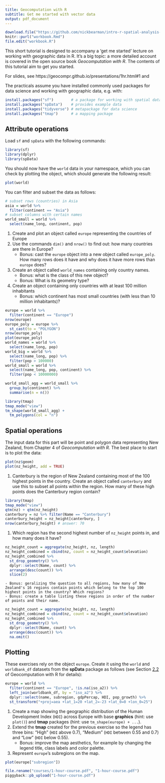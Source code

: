 ```yaml
---
title: Geocomputation with R
subtitle: Get me started with vector data
output: pdf_document
---
```


```r
download.file("https://github.com/nickbearman/intro-r-spatial-analysis-short/raw/1dd525dd7209c36d2c0931d20bc1cc18114fa5f6/workbook.Rmd", "workbook.Rmd")
knitr::purl("workbook.Rmd")
file.edit("workbook.R")
```


This short tutorial is designed to accompany a 'get me started' lecture on working with geographic data in R.
It's a big topic: a more detailed account is covered in the open source book *Geocomputation with R*.
The contents of this tutorial aim to get you started.

For slides, see  https://geocompr.github.io/presentations/1hr.html#1 and 

The practicals assume you have installed commonly used packages for data science and working with geographic data, e.g. with:

```r
install.packages("sf")        # a package for working with spatial data
install.packages("spData")    # provides example data
install.packages("tidyverse") # metapackage for data science
install.packages("tmap")      # a mapping package
```

## Attribute operations

Load `sf` and `spData` with the following commands:

```r
library(sf)
library(dplyr)
library(spData)
```

You should now have the `world` data in your namespace, which you can check by plotting the object, which should generate the following result:

```r
plot(world)
```

You can filter and subset the data as follows:

```r
# subset rows (countries) in Asia
asia = world %>% 
  filter(continent == "Asia")
# subset columns with certain names
world_small = world %>% 
  select(name_long, continent, pop)
```

1. Create and plot an object called `europe` representing the countries of Europe
1. Use the commands `dim()` and `nrow()` to find out: how many countries are there in Europe?
    - Bonus: cast the `europe` object into a new object called `europe_poly`. How many rows does it have and why does it have more rows than `europe` does?
1. Create an object called `world_names` containing only country names.
    - Bonus: what is the class of this new object?
    - Bonus: What is its geometry type?
1. Create an object containing only countries with at least 100 million inhabitants
    - Bonus: which continent has most small countries (with less than 10 million inhabitants)?

```r
europe = world %>% 
  filter(continent == "Europe")
nrow(europe)
europe_poly = europe %>% 
  st_cast(to = "POLYGON")
nrow(europe_poly)
plot(europe_poly)
world_names = world %>% 
  select(name_long, pop)
world_big = world %>%
  select(name_long, pop) %>% 
  filter(pop > 100000)
world_small = world %>%
  select(name_long, pop, continent) %>% 
  filter(pop < 10000000)

world_small_agg = world_small %>% 
  group_by(continent) %>% 
  summarise(n = n())

library(tmap)
tmap_mode("view")
tm_shape(world_small_agg) +
  tm_polygons(col = "n")
```

## Spatial operations

The input data for this part will be point and polygon data representing New Zealand, from Chapter 4 of *Geocomputation with R*.
The best place to start is to plot the data:

```r
plot(nz$geom)
plot(nz_height, add = TRUE)
```

1. Canterbury is the region of New Zealand containing most of the 100 highest points in the country. Create an object called `canterbury` and use this to subset all points within the region. How many of these high points does the Canterbury region contain?
```r
library(tmap)
tmap_mode("view")
qtm(nz) + qtm(nz_height)
canterbury = nz %>% filter(Name == "Canterbury")
canterbury_height = nz_height[canterbury, ]
nrow(canterbury_height) # answer: 70
```
1. Which region has the second highest number of `nz_height` points in, and how many does it have?
```r
nz_height_count = aggregate(nz_height, nz, length)
nz_height_combined = cbind(nz, count = nz_height_count$elevation)
nz_height_combined %>% 
  st_drop_geometry() %>% 
  dplyr::select(Name, count) %>% 
  arrange(desc(count)) %>% 
  slice(2)
```
    - Bonus: geralizing the question to all regions, how many of New Zealand's 16 regions contain points which belong to the top 100 highest points in the country? Which regions?
    - Bonus: create a table listing these regions in order of the number of points and their name.
```r
nz_height_count = aggregate(nz_height, nz, length)
nz_height_combined = cbind(nz, count = nz_height_count$elevation)
nz_height_combined %>% 
  st_drop_geometry() %>% 
  dplyr::select(Name, count) %>% 
  arrange(desc(count)) %>% 
  na.omit()
```

## Plotting

These exercises rely on the object `europe`.
Create it using the `world` and `worldbank_df` datasets from the **spData** package as follows (see Section [2.2](https://geocompr.robinlovelace.net/spatial-class.html#intro-sf) of Geocomputation with R for details):

```r
europe = world %>% 
  filter(continent == "Europe", !is.na(iso_a2)) %>% 
  left_join(worldbank_df, by = "iso_a2") %>% 
  dplyr::select(name, subregion, gdpPercap, HDI, pop_growth) %>% 
  st_transform("+proj=aea +lat_1=20 +lat_2=-23 +lat_0=0 +lon_0=25")
```

1. Create a map showing the geographic distribution of the Human Development Index (`HDI`) across Europe with base **graphics** (hint: use `plot()`) and **tmap** packages (hint: use `tm_shape(europe) + ...`).
1. Extend the **tmap** created for the previous exercise so the legend has three bins: "High" (`HDI` above 0.7), "Medium" (`HDI` between 0.55 and 0.7) and "Low" (`HDI` below 0.55).
    - Bonus: improve the map aesthetics, for example by changing the legend title, class labels and color palette.
1. Represent `europe`'s subregions on the map. 

```r
plot(europe["subregion"])
```


```r
file.rename("courses/1-hour-course.pdf", "1-hour-course.pdf")
piggyback::pb_upload("1-hour-course.pdf")
```
